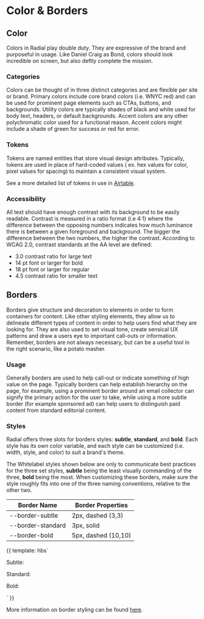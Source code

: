 
<Meta title="Foundations/Color & Borders" />

# Color & Borders

## Color

Colors in Radial play double duty. They are expressive of the brand and purposeful in usage. Like Daniel Craig as Bond, colors should look incredible on screen, but also deftly complete the mission.


### Categories

Colors can be thought of in three distinct categories and are flexible per site or brand. Primary colors include core brand colors (i.e. WNYC red) and can be used for prominent page elements such as CTAs, buttons, and backgrounds. Utility colors are typically shades of black and white used for body text, headers, or default backgrounds. Accent colors are any other polychromatic color used for a functional reason. Accent colors might include a shade of green for success or red for error.

### Tokens

Tokens are named entities that store visual design attributes. Typically, tokens are used in place of hard-coded values ( ex. hex values for color, pixel values for spacing) to maintain a consistent visual system.

See a more detailed list of tokens in use in [Airtable](https://airtable.com/invite/l?inviteId=invsghVm3eYR1d6T9&inviteToken=124e9347d00036d37c22a656c1db30fb33545926729192aa51f4814f52a8267b).

### Accessibility

All text should have enough contrast with its background to be easily readable. Contrast is measured in a ratio format (i.e 4:1) where the difference between the opposing numbers indicates how much luminance there is between a given foreground and background. The bigger the difference between the two numbers, the higher the contrast. According to WCAG 2.0, contrast standards at the AA level are defined:

-   3.0 contrast ratio for large text 
-   14 pt font or larger for bold    
-   18 pt font or larger for regular
-   4.5 contrast ratio for smaller text

## Borders

Borders give structure and decoration to elements in order to form containers for content. Like other styling elements, they allow us to delineate different types of content in order to help users find what they are looking for. They are also used to set visual tone, create sensical UX patterns and draw a users eye to important call-outs or information. Remember, borders are not always necessary, but can be a useful tool in the right scenario, like a potato masher.

### Usage

Generally borders are used to help call-out or indicate something of high value on the page. Typically borders can help establish hierarchy on the page, for example, using a prominent border around an email collector can signify the primary action for the user to take, while using a more subtle border (for example sponsored ad) can help users to distinguish paid content from standard editorial content.  

### Styles

Radial offers three slots for borders styles: **subtle**, **standard**, and **bold**. Each style has its own color variable, and each style can be customized (i.e. width, style, and color) to suit a brand's theme.
  
The Whitelabel styles shown below are only to communicate best practices for the three set styles, **subtle** being the least visually commanding of the three, **bold** being the most. When customizing these borders, make sure the style roughly fits into one of the three naming conventions, relative to the other two.

| Border Name | Border Properties |
| -- | -- |
| --border-subtle | 2px, dashed (3,3) |
| --border-standard | 3px, solid |
| --border-bold | 5px, dashed (10,10) |

<Preview withToolbar={true}>
  <Story name="BorderExamples" height="300px">{{
    template: hbs`
    <div class="u-padding">
      <p class="u-space--bottom">Subtle:</p>
      <div class="sbdocs sbdocs-border-subtle u-space--double--bottom"></div>
      <p class="u-space--bottom">Standard:</p>
      <div class="sbdocs sbdocs-border-standard u-space--double--bottom"></div>
      <p class="u-space--bottom">Bold:</p>
      <div class="sbdocs sbdocs-border-bold"></div>
    </div>
    `
  }}</Story>
</Preview>

More information on border styling can be found [here](https://flaviocopes.com/css-border/).
